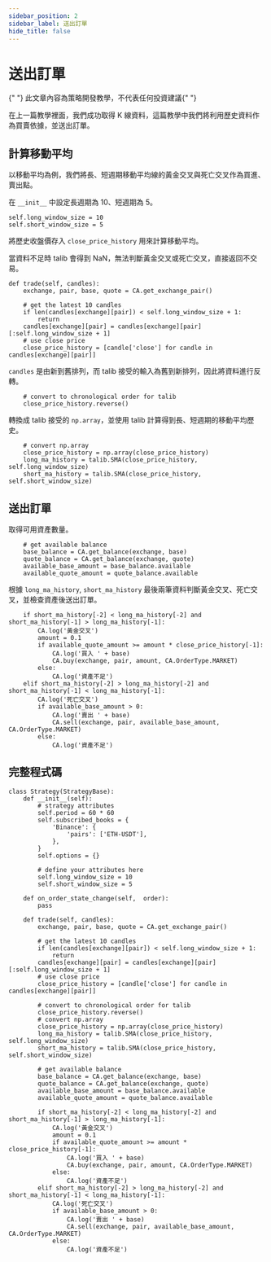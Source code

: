 ```yaml
---
sidebar_position: 2
sidebar_label: 送出訂單
hide_title: false
---
```



# 送出訂單

<Highlight color="#ffba00">
  {" "}
  此文章內容為策略開發教學，不代表任何投資建議{" "}
</Highlight>

在上一篇教學裡面，我們成功取得 K 線資料，這篇教學中我們將利用歷史資料作為買賣依據，並送出訂單。

## 計算移動平均

以移動平均為例，我們將長、短週期移動平均線的黃金交叉與死亡交叉作為買進、賣出點。

在 `__init__` 中設定長週期為 10、短週期為 5。

```
self.long_window_size = 10
self.short_window_size = 5
```

將歷史收盤價存入 `close_price_history` 用來計算移動平均。

當資料不足時 talib 會得到 NaN，無法判斷黃金交叉或死亡交叉，直接返回不交易。

```
def trade(self, candles):
    exchange, pair, base, quote = CA.get_exchange_pair()

    # get the latest 10 candles
    if len(candles[exchange][pair]) < self.long_window_size + 1:
        return
    candles[exchange][pair] = candles[exchange][pair][:self.long_window_size + 1]
    # use close price
    close_price_history = [candle['close'] for candle in candles[exchange][pair]]
```

`candles` 是由新到舊排列，而 talib 接受的輸入為舊到新排列，因此將資料進行反轉。

```
    # convert to chronological order for talib
    close_price_history.reverse()
```

轉換成 talib 接受的 `np.array`，並使用 talib 計算得到長、短週期的移動平均歷史。

```
    # convert np.array
    close_price_history = np.array(close_price_history)
    long_ma_history = talib.SMA(close_price_history, self.long_window_size)
    short_ma_history = talib.SMA(close_price_history, self.short_window_size)
```

## 送出訂單

取得可用資產數量。

```
    # get available balance
    base_balance = CA.get_balance(exchange, base)
    quote_balance = CA.get_balance(exchange, quote)
    available_base_amount = base_balance.available
    available_quote_amount = quote_balance.available
```

根據 `long_ma_history`, `short_ma_history` 最後兩筆資料判斷黃金交叉、死亡交叉，並檢查資產後送出訂單。

```
    if short_ma_history[-2] < long_ma_history[-2] and short_ma_history[-1] > long_ma_history[-1]:
        CA.log('黃金交叉')
        amount = 0.1
        if available_quote_amount >= amount * close_price_history[-1]:
            CA.log('買入 ' + base)
            CA.buy(exchange, pair, amount, CA.OrderType.MARKET)
        else:
            CA.log('資產不足')
    elif short_ma_history[-2] > long_ma_history[-2] and short_ma_history[-1] < long_ma_history[-1]:
        CA.log('死亡交叉')
        if available_base_amount > 0:
            CA.log('賣出 ' + base)
            CA.sell(exchange, pair, available_base_amount, CA.OrderType.MARKET)
        else:
            CA.log('資產不足')
```

## 完整程式碼

```
class Strategy(StrategyBase):
    def __init__(self):
        # strategy attributes
        self.period = 60 * 60
        self.subscribed_books = {
            'Binance': {
                'pairs': ['ETH-USDT'],
            },
        }
        self.options = {}

        # define your attributes here
        self.long_window_size = 10
        self.short_window_size = 5

    def on_order_state_change(self,  order):
        pass

    def trade(self, candles):
        exchange, pair, base, quote = CA.get_exchange_pair()

        # get the latest 10 candles
        if len(candles[exchange][pair]) < self.long_window_size + 1:
            return
        candles[exchange][pair] = candles[exchange][pair][:self.long_window_size + 1]
        # use close price
        close_price_history = [candle['close'] for candle in candles[exchange][pair]]

        # convert to chronological order for talib
        close_price_history.reverse()
        # convert np.array
        close_price_history = np.array(close_price_history)
        long_ma_history = talib.SMA(close_price_history, self.long_window_size)
        short_ma_history = talib.SMA(close_price_history, self.short_window_size)

        # get available balance
        base_balance = CA.get_balance(exchange, base)
        quote_balance = CA.get_balance(exchange, quote)
        available_base_amount = base_balance.available
        available_quote_amount = quote_balance.available

        if short_ma_history[-2] < long_ma_history[-2] and short_ma_history[-1] > long_ma_history[-1]:
            CA.log('黃金交叉')
            amount = 0.1
            if available_quote_amount >= amount * close_price_history[-1]:
                CA.log('買入 ' + base)
                CA.buy(exchange, pair, amount, CA.OrderType.MARKET)
            else:
                CA.log('資產不足')
        elif short_ma_history[-2] > long_ma_history[-2] and short_ma_history[-1] < long_ma_history[-1]:
            CA.log('死亡交叉')
            if available_base_amount > 0:
                CA.log('賣出 ' + base)
                CA.sell(exchange, pair, available_base_amount, CA.OrderType.MARKET)
            else:
                CA.log('資產不足')
```
